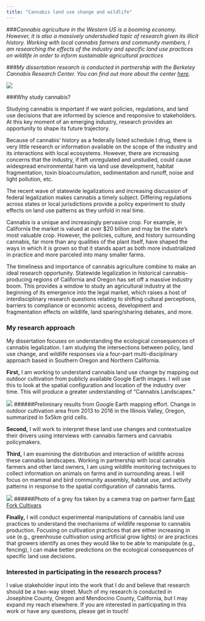 ```yaml
---
title: "Cannabis land use change and wildlife"
---
```


###*Cannabis agriculture in the Western US is a booming economy. However, it is also a massively understudied topic of research given its illicit history. Working with local cannabis farmers and community members, I am researching the effects of the industry and specific land use practices on wildlife in order to inform sustainable agricultural practices*

###*My dissertation research is conducted in partnership with the Berkeley Cannabis Research Center. You can find out more about the center [here](http://crc.berkeley.edu/).*

![](images/cannabis1.jpg)  

###Why study cannabis? 

Studying cannabis is important if we want policies, regulations, and land use decisions that are informed by science and responsive to stakeholders. At this key moment of an emerging industry, research provides an opportunity to shape its future trajectory.

Because of cannabis’ history as a federally listed schedule I drug, there is very little research or information available on the scope of the industry and its interactions with local ecosystems. However, there are increasing concerns that the industry, if left unregulated and unstudied, could cause widespread environmental harm via land use development, habitat fragmentation, toxin bioaccumulation, sedimentation and runoff, noise and light pollution, etc.

The recent wave of statewide legalizations and increasing discussion of federal legalization makes cannabis a timely subject. Differing regulations across states or local jurisdictions provide a policy experiment to study effects on land use patterns as they unfold in real time.

Cannabis is a unique and increasingly pervasive crop. For example, in California the market is valued at over $20 billion and may be the state’s most valuable crop. However, the policies, culture, and history surrounding cannabis, far more than any qualities of the plant itself, have shaped the ways in which it is grown so that it stands apart as both more industrialized in practice and more parceled into many smaller farms. 

The timeliness and importance of cannabis agriculture combine to make an ideal research opportunity. Statewide legalization in historical cannabis-producing regions of California and Oregon has set off a massive industry boom. This provides a window to study an agricultural industry at the beginning of its emergence into the legal market, which raises a host of interdisciplinary research questions relating to shifting cultural perceptions, barriers to compliance or economic access, development and fragmentation effects on wildlife, land sparing/sharing debates, and more.  


### My research approach

My dissertation focuses on understanding the ecological consequences of cannabis legalization. I am studying the intersections between policy, land use change, and wildlife responses via a four-part multi-disciplinary approach based in Southern Oregon and Northern California.

**First,** I am working to understand cannabis land use change by mapping out outdoor cultivation from publicly available Google Earth images. I will use this to look at the spatial configuration and location of the industry over time. This will produce a greater understanding of “Cannabis Landscapes.”

![](images/IVChangeArea.jpg)
######Preliminary results from Google Earth mapping effort. Change in outdoor cultivation area from 2013 to 2016 in the Illinois Valley, Oregon, summarized in 5x5km grid cells.  


**Second,** I will work to interpret these land use changes and contextualize their drivers using interviews with cannabis farmers and cannabis policymakers.  

**Third,** I am examining the distribution and interaction of wildlife across these cannabis landscapes. Working in partnership with local cannabis farmers and other land owners, I am using wildlife monitoring techniques to collect information on animals on farms and in surrounding areas. I will focus on mammal and bird community assembly, habitat use, and activity patterns in response to the spatial configuration of cannabis farms.

![](images/FoxCannabis.JPG)
######Photo of a grey fox taken by a camera trap on partner farm [East Fork Cultivars](http://www.eastforkcultivars.com/)

**Finally,** I will conduct experimental manipulations of cannabis land use practices to understand the mechanisms of wildlife response to cannabis production. Focusing on cultivation practices that are either increasing in use (e.g., greenhouse cultivation using artificial grow lights) or are practices that growers identify as ones they would like to be able to manipulate (e.g., fencing), I can make better predictions on the ecological consequences of specific land use decisions.

### Interested in participating in the research process?

I value stakeholder input into the work that I do and believe that research should be a two-way street. Much of my research is conducted in Josephine County, Oregon and Mendocino County, California, but I may expand my reach elsewhere. If you are interested in participating in this work or have any questions, please get in touch!
